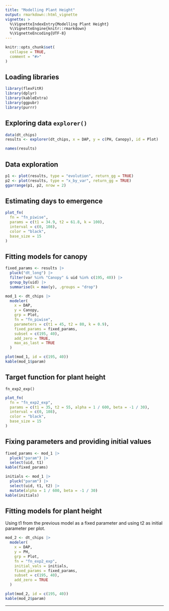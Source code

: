 ```yaml
---
title: "Modelling Plant Height"
output: rmarkdown::html_vignette
vignette: >
  %\VignetteIndexEntry{Modelling Plant Height}
  %\VignetteEngine{knitr::rmarkdown}
  %\VignetteEncoding{UTF-8}
---
```


```r
knitr::opts_chunk$set(
  collapse = TRUE,
  comment = "#>"
)
```

## Loading libraries

```r
library(flexFitR)
library(dplyr)
library(kableExtra)
library(ggpubr)
library(purrr)
```

## Exploring data `explorer()`

```r
data(dt_chips)
results <- explorer(dt_chips, x = DAP, y = c(PH, Canopy), id = Plot)
```

```r
names(results)
```

## Data exploration

```r
p1 <- plot(results, type = "evolution", return_gg = TRUE)
p2 <- plot(results, type = "x_by_var", return_gg = TRUE)
ggarrange(p1, p2, nrow = 2)
```

## Estimating days to emergence

\begin{equation}
f(t; t_1, t_2, k) =
  \begin{cases}
0 & \text{if } t < t_1 \\
\dfrac{k}{t_2 - t_1} \cdot (t - t_1) & \text{if } t_1 \leq t \leq t_2 \\
k & \text{if } t > t_2
\end{cases}
\end{equation}

```r
plot_fn(
  fn = "fn_piwise",
  params = c(t1 = 34.9, t2 = 61.8, k = 100),
  interval = c(0, 108),
  color = "black",
  base_size = 15
)
```


## Fitting models for canopy

```r
fixed_params <- results |>
  pluck("dt_long") |>
  filter(var %in% "Canopy" & uid %in% c(195, 40)) |>
  group_by(uid) |>
  summarise(k = max(y), .groups = "drop")
```

```r
mod_1 <- dt_chips |>
  modeler(
    x = DAP,
    y = Canopy,
    grp = Plot,
    fn = "fn_piwise",
    parameters = c(t1 = 45, t2 = 80, k = 0.9),
    fixed_params = fixed_params,
    subset = c(195, 40),
    add_zero = TRUE,
    max_as_last = TRUE
  )
```

```r
plot(mod_1, id = c(195, 40))
kable(mod_1$param)
```

## Target function for plant height 

`fn_exp2_exp()`

\begin{equation}
f(t; t_1, t_2, \alpha, \beta) =
\begin{cases}
0 & \text{if } t < t_1 \\
e^{\alpha \cdot (t - t_1)^2} - 1 & \text{if } t_1 \leq t \leq t_2 \\
\left(e^{\alpha \cdot (t_2 - t_1)^2} - 1\right) \cdot e^{\beta \cdot (t - t_2)} & \text{if } t > t_2
\end{cases}
\end{equation}

```r
plot_fn(
  fn = "fn_exp2_exp",
  params = c(t1 = 35, t2 = 55, alpha = 1 / 600, beta = -1 / 30),
  interval = c(0, 108),
  color = "black",
  base_size = 15
)
```

## Fixing parameters and providing initial values

```r
fixed_params <- mod_1 |>
  pluck("param") |>
  select(uid, t1)
kable(fixed_params)
```

```r
initials <- mod_1 |>
  pluck("param") |>
  select(uid, t1, t2) |>
  mutate(alpha = 1 / 600, beta = -1 / 30)
kable(initials)
```


## Fitting models for plant height

Using t1 from the previous model as a fixed parameter and using t2 as initial parameter per plot.


```r
mod_2 <- dt_chips |>
  modeler(
    x = DAP,
    y = PH,
    grp = Plot,
    fn = "fn_exp2_exp",
    initial_vals = initials,
    fixed_params = fixed_params,
    subset = c(195, 40),
    add_zero = TRUE
  )
```


```r
plot(mod_2, id = c(195, 40))
kable(mod_2$param)
```

<hr>
